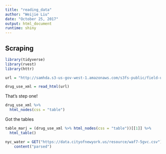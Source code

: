 ```yaml
---
title: "reading_data"
author: "Weijie Liu"
date: "October 25, 2017"
output: html_document
runtime: shiny
---
```



## Scraping

```r
library(tidyverse)
library(rvest)
library(httr)
```

```r
url = "http://samhda.s3-us-gov-west-1.amazonaws.com/s3fs-public/field-uploads/2k15StateFiles/NSDUHsaeShortTermCHG2015.htm"

drug_use_xml = read_html(url)
```


That's step one!

```r
drug_use_xml %>%
  html_nodes(css = "table")


```

Got the tables
```r
table_marj = (drug_use_xml %>% html_nodes(css = "table"))[[1]] %>%
  html_table() 
```

```r
nyc_water = GET("https://data.cityofnewyork.us/resource/waf7-5gvc.csv") %>%
    content("parsed")


```